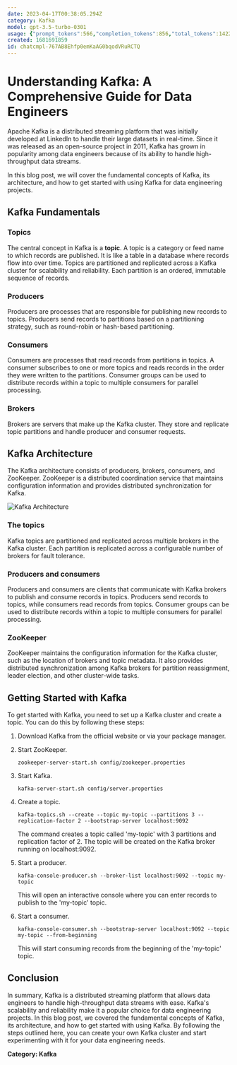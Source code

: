 ```yaml
---
date: 2023-04-17T00:38:05.294Z
category: Kafka
model: gpt-3.5-turbo-0301
usage: {"prompt_tokens":566,"completion_tokens":856,"total_tokens":1422}
created: 1681691859
id: chatcmpl-767AB8Ehfp0emKaAG0bqodVRuRCTQ
---
```


# Understanding Kafka: A Comprehensive Guide for Data Engineers

Apache Kafka is a distributed streaming platform that was initially developed at LinkedIn to handle their large datasets in real-time. Since it was released as an open-source project in 2011, Kafka has grown in popularity among data engineers because of its ability to handle high-throughput data streams.

In this blog post, we will cover the fundamental concepts of Kafka, its architecture, and how to get started with using Kafka for data engineering projects.

## Kafka Fundamentals

### Topics

The central concept in Kafka is a **topic**. A topic is a category or feed name to which records are published. It is like a table in a database where records flow into over time. Topics are partitioned and replicated across a Kafka cluster for scalability and reliability. Each partition is an ordered, immutable sequence of records.

### Producers

Producers are processes that are responsible for publishing new records to topics. Producers send records to partitions based on a partitioning strategy, such as round-robin or hash-based partitioning.

### Consumers

Consumers are processes that read records from partitions in topics. A consumer subscribes to one or more topics and reads records in the order they were written to the partitions. Consumer groups can be used to distribute records within a topic to multiple consumers for parallel processing.

### Brokers

Brokers are servers that make up the Kafka cluster. They store and replicate topic partitions and handle producer and consumer requests.

## Kafka Architecture

The Kafka architecture consists of producers, brokers, consumers, and ZooKeeper. ZooKeeper is a distributed coordination service that maintains configuration information and provides distributed synchronization for Kafka.

![Kafka Architecture](https://i.imgur.com/cKjxmPp.png "Kafka Architecture")

### The topics

Kafka topics are partitioned and replicated across multiple brokers in the Kafka cluster. Each partition is replicated across a configurable number of brokers for fault tolerance.

### Producers and consumers

Producers and consumers are clients that communicate with Kafka brokers to publish and consume records in topics. Producers send records to topics, while consumers read records from topics. Consumer groups can be used to distribute records within a topic to multiple consumers for parallel processing.

### ZooKeeper

ZooKeeper maintains the configuration information for the Kafka cluster, such as the location of brokers and topic metadata. It also provides distributed synchronization among Kafka brokers for partition reassignment, leader election, and other cluster-wide tasks.

## Getting Started with Kafka

To get started with Kafka, you need to set up a Kafka cluster and create a topic. You can do this by following these steps:

1. Download Kafka from the official website or via your package manager.
2. Start ZooKeeper.
   ```
   zookeeper-server-start.sh config/zookeeper.properties
   ```
3. Start Kafka.
   ```
   kafka-server-start.sh config/server.properties
   ```
4. Create a topic.
   ```
   kafka-topics.sh --create --topic my-topic --partitions 3 --replication-factor 2 --bootstrap-server localhost:9092
   ```
   The command creates a topic called 'my-topic' with 3 partitions and replication factor of 2. The topic will be created on the Kafka broker running on localhost:9092.
   
5. Start a producer.
   ```
   kafka-console-producer.sh --broker-list localhost:9092 --topic my-topic
   ```
   This will open an interactive console where you can enter records to publish to the 'my-topic' topic.
   
6. Start a consumer.
   ```
   kafka-console-consumer.sh --bootstrap-server localhost:9092 --topic my-topic --from-beginning
   ```
   This will start consuming records from the beginning of the 'my-topic' topic.

## Conclusion

In summary, Kafka is a distributed streaming platform that allows data engineers to handle high-throughput data streams with ease. Kafka's scalability and reliability make it a popular choice for data engineering projects. In this blog post, we covered the fundamental concepts of Kafka, its architecture, and how to get started with using Kafka. By following the steps outlined here, you can create your own Kafka cluster and start experimenting with it for your data engineering needs.

**Category: Kafka**